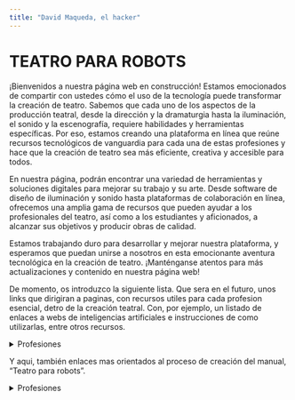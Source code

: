 ```yaml
---
title: "David Maqueda, el hacker"
---
```


<!-- /* This is a Quarto website. -->

<!-- */ To learn more about Quarto websites visit <https://quarto.org/docs/websites>. -->

<!-- <!DOCTYPE html> -->
<html lang="en">
  <head>
    <meta charset="utf-8" />
    <title>Getting started with CSS</title>
  </head>

  <body>
    <h1>TEATRO PARA ROBOTS</h1>

    <p>
     ¡Bienvenidos a nuestra página web en construcción! Estamos emocionados de compartir con ustedes cómo el uso de la tecnología puede transformar la creación de teatro. Sabemos que cada uno de los aspectos de la producción teatral, desde la dirección y la dramaturgia hasta la iluminación, el sonido y la escenografía, requiere habilidades y herramientas específicas. Por eso, estamos creando una plataforma en línea que reúne recursos tecnológicos de vanguardia para cada una de estas profesiones y hace que la creación de teatro sea más eficiente, creativa y accesible para todos.

      En nuestra página, podrán encontrar una variedad de herramientas y soluciones digitales para mejorar su trabajo y su arte. Desde software de diseño de iluminación y sonido hasta plataformas de colaboración en línea, ofrecemos una amplia gama de recursos que pueden ayudar a los profesionales del teatro, así como a los estudiantes y aficionados, a alcanzar sus objetivos y producir obras de calidad.

      Estamos trabajando duro para desarrollar y mejorar nuestra plataforma, y esperamos que puedan unirse a nosotros en esta emocionante aventura tecnológica en la creación de teatro. ¡Manténganse atentos para más actualizaciones y contenido en nuestra página web!

    </p>

    <p>
      De momento, os introduzco la siguiente lista. Que sera en el futuro, unos links que dirigiran a paginas, con recursos utiles para cada profesion esencial, detro de la creación teatral. Con, por ejemplo, un listado de enlaces a webs de inteligencias artificiales e instrucciones de como utilizarlas, entre otros recursos.
    </p>
<details>
<summary>Profesiones</summary>

- [Dirección](/Direccion.qmd)
- [Dramaturgia](/Dramaturgia.qmd)
- [Escenografia](/Escenografia.qmd)
- [Iluminación](/Iluminacion.qmd)
- [Sonido](/Sonido.qmd)
- [Produccion](/produccion.qmd)

</details>

   <p>
      Y aqui, también enlaces mas orientados al proceso de creación del manual, "Teatro para robots". 
  </p>

  <details>
<summary>Profesiones</summary>

- [Dossier](/Dossier.qmd)
- [IA-s](/listaDeIA-s.qmd)
- [Escenografia](/Escenografia.qmd)
- [Iluminación](/Iluminacion.qmd)
- [Sonido](/Sonido.qmd)
- [Produccion](/produccion.qmd)

</details>

<!-- como hacer lista con html: 
    <ul>
      <li>Item <span>Dramaturgia</span></li>
      <li>Item Dirección</li>
      <li>Item Iluminación</li>
      <li>Item <span>Sonido</span></li>
      <li>Item Escenografia</li>
    </ul>
  </body> -->

</html>

<!-- esta prueba no funciona :
---
paginate: true
---

![Portada](imagenesTFG/Portada.png)

![Pagina 2](imagenesTFG/pagina1.png)

![Pagina 3](imagenesTFG/Pagina2.png)

![Pagina 4](imagenesTFG/Final.png)

---
transitions:
  - slide:
      direction: left
  - slide:
      direction: left, right
  - slide:
      direction: left, right
  - slide:
      direction: right
---

-->
